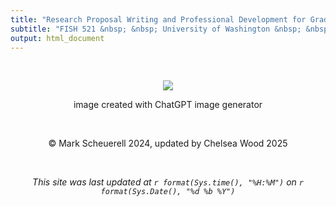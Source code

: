 ```yaml
---
title: "Research Proposal Writing and Professional Development for Graduate Students"
subtitle: "FISH 521 &nbsp; &nbsp; University of Washington &nbsp; &nbsp; Winter 2025"
output: html_document
---
```


<style>
h1 {
  text-align: center;
}

h2 {
  text-align: center;
}

h3 {
  text-align: center;
}
</style>

<br>


<p align="center">
    <img src="chat_gpt_SAFS.webp">
</p>

<center>image created with ChatGPT image generator</center>

<br>

<center>&copy; Mark Scheuerell 2024, updated by Chelsea Wood 2025</center>

<br>

<center>*This site was last updated at `r format(Sys.time(), "%H:%M")` on `r format(Sys.Date(), "%d %b %Y")`*</center>

